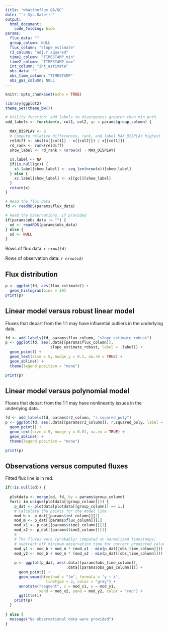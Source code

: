 ```yaml
---
title: "whattheflux QA/QC"
date: "`r Sys.Date()`"
output:
  html_document:
    code_folding: hide
params:
  flux_data: ""
  group_column: NULL
  flux_column: "slope_estimate"
  r2_column: "adj.r.squared"
  time1_column: "TIMESTAMP_min"
  time2_column: "TIMESTAMP_max"
  int_column: "int_estimate"
  obs_data: ""
  obs_time_column: "TIMESTAMP"
  obs_gas_column: NULL
---
```


```r
knitr::opts_chunk$set(echo = TRUE)

library(ggplot2)
theme_set(theme_bw())

# Utility function: add labels to divergences greater than min_pct%
add_labels <- function(x, col1, col2, gc = params$group_column) {
  
  MAX_DISPLAY <- 8
  # Compute relative differences, rank, and label MAX_DISPLAY highest
  reldiff <- abs((x[[col1]] - x[[col2]]) / x[[col1]])
  rd_rank <- rank(reldiff)
  show_label <- rd_rank > (nrow(x) - MAX_DISPLAY)
  
  x$.label <- NA
  if(is.null(gc)) {
    x$.label[show_label] <- seq_len(nrow(x))[show_label]
  } else {
    x$.label[show_label] <- x[[gc]][show_label]
  }
  return(x)
}

# Read the flux data
fd <- readRDS(params$flux_data)

# Read the observations, if provided
if(params$obs_data != "") {
  od <- readRDS(params$obs_data)
} else {
  od <- NULL
}
```

Rows of flux data: `r nrow(fd)`

Rows of observation data: `r nrow(od)`


## Flux distribution

```r
p <- ggplot(fd, aes(flux_estimate)) +
  geom_histogram(bins = 30)
print(p)
```

## Linear model versus robust linear model

Fluxes that depart from the 1:1 may have influential outliers in the underlying data.

```r
fd <- add_labels(fd, params$flux_column, "slope_estimate_robust")
p <- ggplot(fd, aes(.data[[params$flux_column]], 
                    slope_estimate_robust, label = .label)) +
  geom_point() +
  geom_text(size = 5, nudge_y = 0.1, na.rm = TRUE) +
  geom_abline() + 
  theme(legend.position = "none")

print(p)
```

## Linear model versus polynomial model

Fluxes that depart from the 1:1 may have nonlinearity issues in the underlying data.

```r
fd <- add_labels(fd, params$r2_column, "r.squared_poly")
p <- ggplot(fd, aes(.data[[params$r2_column]], r.squared_poly, label = .label)) +
  geom_point() +
  geom_text(size = 5, nudge_y = 0.01, na.rm = TRUE) +
  geom_abline() + 
  theme(legend.position = "none")

print(p)
```

## Observations versus computed fluxes

Fitted flux line is in red.

```r
if(!is.null(od)) {
  
  plotdata <- merge(od, fd, by = params$group_column)
  for(i in unique(plotdata[[group_column]])) {
    p_dat <- plotdata[plotdata[[group_column]] == i,]
    # Calculate the points for the model line
    mod_b <- p_dat[[params$int_column]][1]
    mod_m <- p_dat[[params$flux_column]][1]
    mod_x1 <- p_dat[[params$time1_column]][1]
    mod_x2 <- p_dat[[params$time2_column]][1]
    # 
    # The fluxes were (probably) computed on normalized timestamps;
    # subtract off minimum observation time for correct predicted values
    mod_y1 <- mod_b + mod_m * (mod_x1 - min(p_dat[[obs_time_column]]))
    mod_y2 <- mod_b + mod_m * (mod_x2 - min(p_dat[[obs_time_column]]))
    
    p <- ggplot(p_dat, aes(.data[[params$obs_time_column]], 
                           .data[[params$obs_gas_column]])) + 
      geom_point() + 
      geom_smooth(method = "lm", formula = "y ~ x",
                  linetype = 2, color = "grey") +
      annotate("segment", x = mod_x1, y = mod_y1,
               xend = mod_x2, yend = mod_y2, color = "red") +
      ggtitle(i)
    print(p)
  }
 
} else {
  message("No observational data were provided")
}
```

